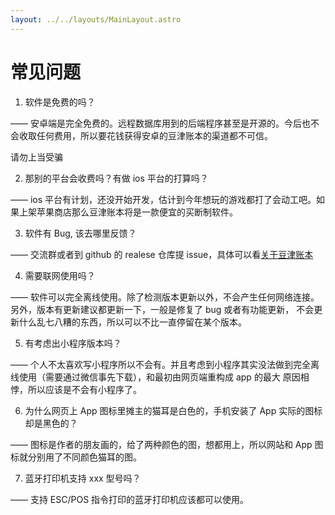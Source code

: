 ```yaml
---
layout: ../../layouts/MainLayout.astro
---
```


# 常见问题

1. 软件是免费的吗？

—— 安卓端是完全免费的。远程数据库用到的后端程序甚至是开源的。今后也不会收取任何费用，所以要花钱获得安卓的豆津账本的渠道都不可信。

请勿上当受骗

2. 那别的平台会收费吗？有做 ios 平台的打算吗？

—— ios 平台有计划，还没开始开发，估计到今年想玩的游戏都打了会动工吧。如果上架苹果商店那么豆津账本将是一款便宜的买断制软件。

3. 软件有 Bug, 该去哪里反馈？

—— 交流群或者到 github 的 realese 仓库提 issue，具体可以看[关于豆津账本](/others/about)

4. 需要联网使用吗？

—— 软件可以完全离线使用。除了检测版本更新以外，不会产生任何网络连接。另外，版本有更新建议都更新一下，一般是修复了 bug 或者有功能更新，
不会更新什么乱七八糟的东西，所以可以不比一直停留在某个版本。

5. 有考虑出小程序版本吗？

—— 个人不太喜欢写小程序所以不会有。并且考虑到小程序其实没法做到完全离线使用（需要通过微信事先下载），和最初由网页端重构成 app 的最大
原因相悖，所以应该是不会有小程序了。

6. 为什么网页上 App 图标里摊主的猫耳是白色的，手机安装了 App 实际的图标却是黑色的？

—— 图标是作者的朋友画的，给了两种颜色的图，想都用上，所以网站和 App 图标就分别用了不同颜色猫耳的图。

7. 蓝牙打印机支持 xxx 型号吗？

—— 支持 ESC/POS 指令打印的蓝牙打印机应该都可以使用。
